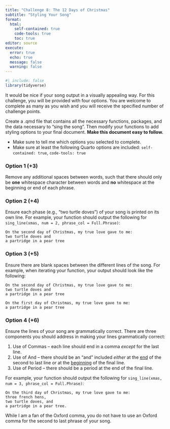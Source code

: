 ```yaml
---
title: "Challenge 8: The 12 Days of Christmas"
subtitle: "Styling Your Song"
format: 
  html:
    self-contained: true
    code-tools: true
    toc: true
editor: source
execute: 
  error: true
  echo: true
  message: false
  warning: false
---
```


```r
#| include: false
library(tidyverse)
```

It would be nice if your song output in a visually appealing way. For this challenge, you will be provided with four options. You are welcome to complete as many as you wish and you will receive the specified number of challenge points.

::: callout-note
Create a .qmd file that contains all the necessary functions, packages, and the data necessary to "sing the song". Then modify your functions to add styling options to your final document. **Make this document easy to follow.**
:::

::: callout-caution
+ Make sure to tell me which options you selected to complete.
+ Make sure at least the following Quarto options are included: `self-contained: true`, `code-tools: true`
:::

### Option 1 (+3)

Remove any additional spaces between words, such that there should only be **one** whitespace character between words and **no** whitespace at the beginning or end of each phrase.

### Option 2 (+4)

Ensure each phase (e.g., "two turtle doves") of your song is printed on its own line. For example, your function should output the following for `sing_line(xmas, num = 2, phrase_col = Full.Phrase)`:

    On the second day of Christmas, my true love gave to me: 
    two turtle doves and 
    a partridge in a pear tree

### Option 3 (+5)

Ensure there are blank spaces between the different lines of the song. For example, when iterating your function, your output should look like the following:

    On the second day of Christmas, my true love gave to me: 
    two turtle doves and 
    a partridge in a pear tree

    On the first day of Christmas, my true love gave to me:
    a partridge in a pear tree

### Option 4 (+6)

Ensure the lines of your song are grammatically correct. There are three components you should address in making your lines grammatically correct:

1.  Use of Commas -- each line should end in a comma *except* for the last line.
2.  Use of And -- there should be an "and" included *either* at the [end]{.underline} of the second to last line *or* at the [beginning]{.underline} of the final line.
3.  Use of Period -- there should be a period at the end of the final line.

For example, your function should output the following for `sing_line(xmas, num = 3, phrase_col = Full.Phrase)`:

    On the third day of Christmas, my true love gave to me: 
    three french hens, 
    two turtle doves, and 
    a partridge in a pear tree.

::: callout-note
While I am a fan of the Oxford comma, you do not have to use an Oxford comma for the second to last phrase of your song.
:::
